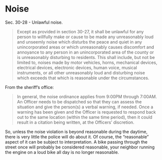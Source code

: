 # Noise

Sec. 30-28 - Unlawful noise.

> Except as provided in section 30-27, it shall be unlawful for any person to willfully make or cause to be made any unreasonably loud and unseemly noise which disturbs the peace and quiet in any unincorporated areas or which unreasonably causes discomfort and annoyance to any person in an unincorporated area of the county or is unreasonably disturbing to residents. This shall include, but not be limited to, noises made by motor vehicles, horns, mechanical devices, electrical devices, electronic devices, human voice, musical instruments, or all other unreasonably loud and disturbing noise which exceeds that which is reasonable under the circumstances.

From the sheriff's office:

> In general, the noise ordinance applies from 9:00PM through 7:00AM. An Officer needs to be dispatched so that they can assess the situation and give the person(s) a verbal warning, if needed. Once a warning has been given and the Officer is requested to respond back out to the same location (within the same time period), then it could result in a citation being written, at the Officers' discretion.   

So, unless the noise violation is beyond reasonable during the daytime, there is very little the police will do about it. Of course, the "reasonable" aspect of it can be subject to interpretation. A bike passing through the street once will probably be considered reasonable, your neighbor running the engine on a loud bike all day is no longer reasonable.